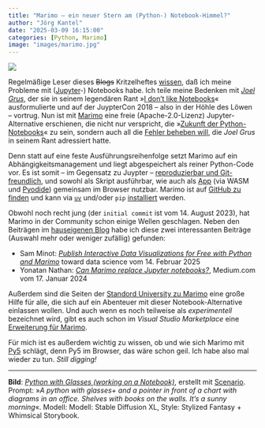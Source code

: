 ```yaml
---
title: "Marimo – ein neuer Stern am (Python-) Notebook-Himmel?"
author: "Jörg Kantel"
date: "2025-03-09 16:15:00"
categories: [Python, Marimo]
image: "images/marimo.jpg"
---
```


[![](images/marimo-b.jpg)](https://www.flickr.com/photos/schockwellenreiter/53827214472/)

Regelmäßige Leser dieses ~~Blogs~~ Kritzelheftes [wissen](http://blog.schockwellenreiter.de/2018/08/2018082801.html), daß ich meine Probleme mit ([Jupyter](http://cognitiones.kantel-chaos-team.de/programmierung/python/jupyter.html)-) Notebooks habe. Ich teile meine Bedenken mit *[Joel Grus](https://joelgrus.com/)*, der sie in seinem legendären Rant »[I don't like Notebooks](https://docs.google.com/presentation/d/1n2RlMdmv1p25Xy5thJUhkKGvjtV-dkAIsUXP-AL4ffI/edit#slide=id.g362da58057_0_1)« ausformulierte und auf der JuypterCon&nbsp;2018 -- also in der Höhle des Löwen -- vortrug. Nun ist mit [Marimo](https://docs.marimo.io/) eine freie (Apache-2.0-Lizenz) Jupyter-Alternative erschienen, die nicht nur verspricht, die »[Zukunft der Python-Notebooks](https://marimo.io/)« zu sein, sondern auch all die [Fehler beheben will](https://docs.marimo.io/faq/), die *Joel Grus* in seinem Rant adressiert hatte.

Denn statt auf eine feste Ausführungsreihenfolge setzt Marimo auf ein Abhängigkeitsmanagement und liegt abgespeichert als reiner Python-Code vor. Es ist somit -- im Gegensatz zu Juypter -- [reproduzierbar und Git-freundlich](https://www.pcmasters.de/forum/threads/marimo-ein-neues-open-source-reactive-notebook-f%C3%BCr-python-wie-z-b-auch-jupyter-notebook.152205/), und sowohl als Skript ausführbar, wie auch als [App](https://www.reddit.com/r/Python/comments/1awvskr/marimowasm_a_reactive_python_notebook_in_the/?tl=de&rdt=52999) (via WASM und [Pyodide](https://blog.pyodide.org/posts/marimo/)) gemeinsam im Browser nutzbar. Marimo ist auf [GitHub zu finden](https://github.com/marimo-team/marimo) und kann via [`uv`](https://docs.astral.sh/uv/) und/oder `pip` [installiert](https://docs.marimo.io/getting_started/installation/) werden.

Obwohl noch recht jung (der `initial commit` ist vom 14. August 2023), hat Marimo in der Community schon einige Wellen geschlagen. Neben den Beiträgen im [hauseigenen Blog](https://marimo.io/blog) habe ich diese zwei interessanten Beiträge (Auswahl mehr oder weniger zufällig) gefunden:

- Sam Minot: *[Publish Interactive Data Visualizations for Free with Python and Marimo](https://towardsdatascience.com/publish-interactive-data-visualizations-for-free-with-python-and-marimo/)* toward data science vom 14. Februar 2025
- Yonatan Nathan: *[Can Marimo replace Jupyter notebooks?](https://medium.com/@flyingjony/can-marimo-replace-jupyter-notebooks-fb8c7210ad35)*, Medium.com vom 17. Januar 2024 

Außerdem sind die Seiten der [Standord University zu Marimo](https://marimo.sites.stanford.edu/) eine große Hilfe für alle, die sich auf ein Abenteuer mit dieser Notebook-Alternative einlassen wollen. Und auch wenn es noch teilweise als *experimentell* bezeichnet wird, gibt es auch schon im *Visual Studio Marketplace* eine [Erweiterung für Marimo](https://marketplace.visualstudio.com/items?itemName=marimo-team.vscode-marimo).

Für mich ist es außerdem wichtig zu wissen, ob und wie sich Marimo mit [Py5](http://cognitiones.kantel-chaos-team.de/programmierung/creativecoding/processing/py5.html) schlägt, denn Py5 im Browser, das wäre schon geil. Ich habe also mal wieder zu tun. *Still digging!*

---

**Bild**: *[Python with Glasses (working on a Notebook)](https://www.flickr.com/photos/schockwellenreiter/53827214472/)*, erstellt mit [Scenario](http://cognitiones.kantel-chaos-team.de/technikgeschichte/rechnerundnetze/scenario.html). Prompt: »*A python with glasses+ and a pointer in front of a chart with diagrams in an office. Shelves with books on the walls. It's a sunny morning*«. Modell: Modell: Stable Diffusion XL, Style: Stylized Fantasy + Whimsical Storybook.